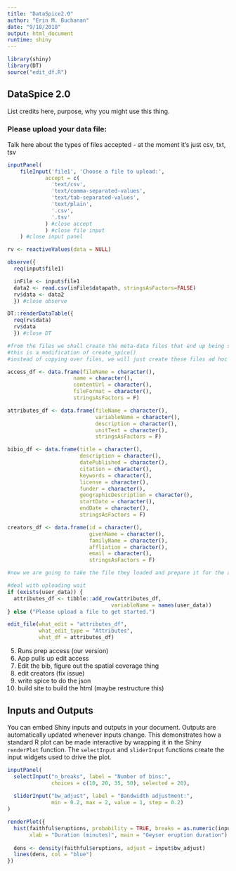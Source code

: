 ```yaml
---
title: "DataSpice2.0"
author: "Erin M. Buchanan"
date: "9/18/2018"
output: html_document
runtime: shiny
---
```


```r
library(shiny)
library(DT)
source("edit_df.R")
```

## DataSpice 2.0

List credits here, purpose, why you might use this thing. 

### Please upload your data file:

Talk here about the types of files accepted - at the moment it's just csv, txt, tsv

```r

inputPanel(
    fileInput('file1', 'Choose a file to upload:',
            accept = c(
              'text/csv',
              'text/comma-separated-values',
              'text/tab-separated-values',
              'text/plain',
              '.csv',
              '.tsv'
            ) #close accept
            ) #close file input
    ) #close input panel

rv <- reactiveValues(data = NULL)

observe({
  req(input$file1)

  inFile <- input$file1
  data2 <- read.csv(inFile$datapath, stringsAsFactors=FALSE)
  rv$data <- data2
  }) #close observe

DT::renderDataTable({
  req(rv$data)
  rv$data
  }) #close DT

```

```r
#from the files we shall create the meta-data files that end up being saved
#this is a modification of create_spice()
#instead of copying over files, we will just create these files ad hoc

access_df <- data.frame(fileName = character(),
                     name = character(),
                     contentUrl = character(),
                     fileFormat = character(),
                     stringsAsFactors = F)

attributes_df <- data.frame(fileName = character(),
                            variableName = character(),
                            description = character(),
                            unitText = character(),
                            stringsAsFactors = F)

bibio_df <- data.frame(title = character(),
                       description = character(),
                       datePublished = character(),
                       citation = character(),
                       keywords = character(),
                       license = character(),
                       funder = character(),
                       geographicDescription = character(),
                       startDate = character(),
                       endDate = character(),
                       stringsAsFactors = F)

creators_df <- data.frame(id = character(),
                          givenName = character(),
                          familyName = character(),
                          affliation = character(),
                          email = character(),
                          stringsAsFactors = F)

```

```r
#now we are going to take the file they loaded and prepare it for the attributes editing

#deal with uploading wait
if (exists(user_data)) {
  attributes_df <- tibble::add_row(attributes_df,
                                 variableName = names(user_data))
} else ("Please upload a file to get started.")
```

```r

edit_file(what_edit = "attributes_df", 
          what_edit_type = "Attributes",
          what_df = attributes_df)
```


5) Runs prep access (our version)
6) App pulls up edit access
7) Edit the bib, figure out the spatial coverage thing
8) edit creators (fix issue)
9) write spice to do the json
10) build site to build the html (maybe restructure this)


## Inputs and Outputs

You can embed Shiny inputs and outputs in your document. Outputs are automatically updated whenever inputs change.  This demonstrates how a standard R plot can be made interactive by wrapping it in the Shiny `renderPlot` function. The `selectInput` and `sliderInput` functions create the input widgets used to drive the plot.

```r
inputPanel(
  selectInput("n_breaks", label = "Number of bins:",
              choices = c(10, 20, 35, 50), selected = 20),
  
  sliderInput("bw_adjust", label = "Bandwidth adjustment:",
              min = 0.2, max = 2, value = 1, step = 0.2)
)

renderPlot({
  hist(faithful$eruptions, probability = TRUE, breaks = as.numeric(input$n_breaks),
       xlab = "Duration (minutes)", main = "Geyser eruption duration")
  
  dens <- density(faithful$eruptions, adjust = input$bw_adjust)
  lines(dens, col = "blue")
})
```